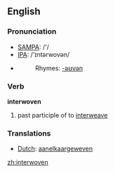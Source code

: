 ==English==

=== Pronunciation ===
*[[w:SAMPA|SAMPA]]: /'/
*[[w:IPA|IPA]]: /'ɪntərwovən/
*{{audio|en-us-interwoven.ogg|Audio (US)}}
*:Rhymes: [[Rhymes:English:-əʊvən|-əʊvən]]

=== Verb ===

'''interwoven'''

# past participle of to [[interweave]]

=== Translations ===
*[[Dutch]]: [[aanelkaargeweven]]

[[zh:interwoven]]